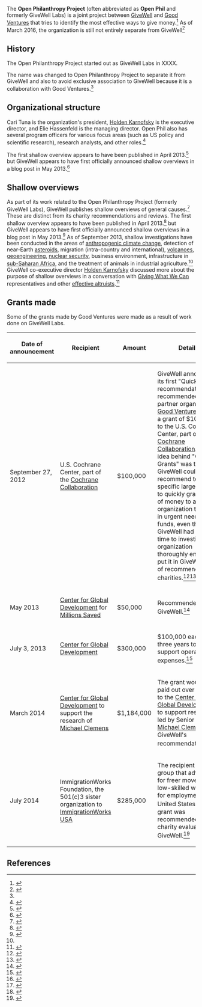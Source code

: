 The '''Open Philanthropy Project''' (often abbreviated as '''Open Phil''' and formerly GiveWell Labs) is a joint project between [[GiveWell]] and [[Good Ventures]] that tries to identify the most effective ways to give money.<ref name="openphil_formerly_gwl">{{cite web |url=http://blog.givewell.org/2014/08/20/open-philanthropy-project-formerly-givewell-labs/ |title=Open Philanthropy Project (formerly GiveWell Labs) |first=Holden |last=Karnofsky |publisher=GiveWell}}</ref> As of March 2016, the organization is still not entirely separate from GiveWell<ref>{{cite web |url=http://blog.givewell.org/2015/12/10/december-2015-open-thread/comment-page-1/#comment-934738 |first=Elie |last=Hassenfeld |title=Comment on December 2015 Open Thread}}</ref>

== History ==

The Open Philanthropy Project started out as GiveWell Labs in XXXX.

The name was changed to Open Philanthropy Project to separate it from GiveWell and also to avoid exclusive association to GiveWell because it is a collaboration with Good Ventures.<ref name="openphil_formerly_gwl" />

== Organizational structure ==

Cari Tuna is the organization's president, [[Holden Karnofsky]] is the executive director, and Elie Hassenfeld is the managing director. Open Phil also has several program officers for various focus areas (such as US policy and scientific research), research analysts, and other roles.<ref>{{cite web |url=http://www.openphilanthropy.org/about/team |title=Team |accessdate=March 16, 2016 |publisher=Open Philanthropy Project}}</ref>

The first shallow overview appears to have been published in April 2013.<ref>{{cite web|url=http://www.givewell.org/shallow/migration|title = Seasonal migration within low-income countries|publisher = GiveWell|date = April 2013|accessdate = 2013-09-21}}</ref> but GiveWell appears to have first officially announced shallow overviews in a blog post in May 2013.<ref>{{cite web|url=http://blog.givewell.org/2013/05/30/refining-the-goals-of-givewell-labs/|title = Refining the Goals of GiveWell Labs|date = 2013-05-30|accessdate = 2013-09-21|last = Karnofsky|first = Holden|publisher = GiveWell}}</ref>

== Shallow overviews ==

As part of its work related to the Open Philanthropy Project (formerly GiveWell Labs), GiveWell publishes shallow overviews of general causes.<ref name=shallow>{{cite web|url=http://givewell.org/shallow/|title = Shallow investigations of new causes|publisher = GiveWell (as part of the Open Philanthropy Project)|accessdate = 2013-09-21}}</ref> These are distinct from its charity recommendations and reviews. The first shallow overview appears to have been published in April 2013.<ref>{{cite web|url=http://www.givewell.org/shallow/migration|title = Seasonal migration within low-income countries|publisher = GiveWell|date = April 2013|accessdate = 2013-09-21}}</ref> but GiveWell appears to have first officially announced shallow overviews in a blog post in May 2013.<ref>{{cite web|url=http://blog.givewell.org/2013/05/30/refining-the-goals-of-givewell-labs/|title = Refining the Goals of GiveWell Labs|date = 2013-05-30|accessdate = 2013-09-21|last = Karnofsky|first = Holden|publisher = GiveWell}}</ref> As of September 2013, shallow investigations have been conducted in the areas of [[anthropogenic climate change]], detection of near-Earth [[asteroid]]s, migration (intra-country and international), [[volcano]]es, [[climate engineering|geoengineering]], [[nuclear security]], business environment, infrastructure in [[sub-Saharan Africa]], and the treatment of animals in industrial agriculture.<ref name=shallow/> GiveWell co-executive director [[Holden Karnofsky]] discussed more about the purpose of shallow overviews in a conversation with [[Giving What We Can]] representatives and other [[effective altruism|effective altruists]].<ref>{{cite web|url=http://www.jefftk.com/p/flow-through-effects-conversation|title = Flow Through Effects Conversation|date = 2013-08-31|accessdate = 2013-09-21|last = Kaufman|first = Jeff}}</ref>

== Grants made ==

Some of the grants made by Good Ventures were made as a result of work done on GiveWell Labs.

{| class="wikitable sortable"
! Date of announcement !! Recipient !! Amount !! Details
|-
| September 27, 2012 || U.S. Cochrane Center, part of the [[Cochrane Collaboration]] || $100,000 || GiveWell announced its first "Quick Grant" recommendation: it recommended that partner organization [[Good Ventures]] make a grant of $100,000 to the U.S. Cochrane Center, part of the [[Cochrane Collaboration]]. The idea behind "Quick Grants" was that GiveWell could recommend to specific large donors to quickly grant a sum of money to an organization that was in urgent need of funds, even though GiveWell had not had time to investigate the organization thoroughly enough to put it in GiveWell's list of recommended charities.<ref name=good-ventures-quick-grant-to-us-cochrane-center>{{cite web|url=http://www.goodventures.org/research-and-ideas/blog/quick-grant-to-the-us-cochrane-center|title = Quick Grant to the US Cochrane Center|publisher = Good Ventures|date = 2012-09-27|accessdate = 2012-09-27}}</ref><ref name=givewell-on-good-ventures-quick-grant-to-us-cochrane-center>{{cite web|url=http://blog.givewell.org/2012/09/27/us-cochrane-center-uscc-gets-our-first-quick-grant-recommendation/|title = US Cochrane Center (USCC) gets our first "quick grant" recommendation|publisher = GiveWell|date = 2012-09-27|accessdate = 2012-09-28}}</ref>
|-
| May 2013 || [[Center for Global Development]] for [[Millions Saved]] || $50,000 || Recommended by GiveWell.<ref name=millions-saved>{{cite web|url=http://www.givewell.org/Millions-Saved|title = Millions Saved|publisher = GiveWell|date = June 2013|accessdate = 2013-07-04}}</ref>
|-
| July 3, 2013 || [[Center for Global Development]] || $300,000 || $100,000 each for three years to support operating expenses.<ref name=cgd>{{cite web|url=http://blog.givewell.org/2013/07/03/grant-to-center-for-global-development-cgd/|title = Grant to Center for Global Development (CGD)|publisher = GiveWell|last = Karnofsky|first = Holden|date = 2013-07-03|accessdate = 2013-07-04}}</ref>
|-
| March 2014 || [[Center for Global Development]] to support the research of [[Michael Clemens]] || $1,184,000 || The grant would be paid out over 3 years to the [[Center for Global Development]] to support research led by Senior Fellow [[Michael Clemens]], on GiveWell's recommendation.<ref>{{cite web|url=http://www.goodventures.org/our-portfolio/grants/center-for-global-development-labor-mobility-research-march-2014|title = Center for Global Development — Labor Mobility Research|publisher = Good Ventures|date = March 2014|accessdate = June 25, 2014}}</ref><ref>{{cite web|url=http://www.givewell.org/CGD-labor-mobility-grant|title = Grant to the Center for Global Development|publisher = GiveWell|date = March 2014|accessdate = June 25, 2014}}</ref>
|-
| July 2014 ||  ImmigrationWorks Foundation, the 501(c)3 sister organization to [[ImmigrationWorks USA]] || $285,000 || The recipient is a group that advocates for freer movement of low-skilled workers for employment to the United States.<ref>{{cite web|url=http://www.goodventures.org/our-portfolio/grants/immigrationworks-foundation-general-support-july-2014|title = ImmigrationWorks Foundation — General Support|accessdate = August 1, 2014|publisher = Good Ventures}}</ref> The grant was recommended by charity evaluator GiveWell.<ref>{{cite web|url=http://www.givewell.org/labs/causes/labor-mobility/ImmigrationWorks|title = ImmigrationWorks grant|accessdate = August 1, 2014|publisher = GiveWell}}</ref>
|}

==References==

{{reflist|30em}}
